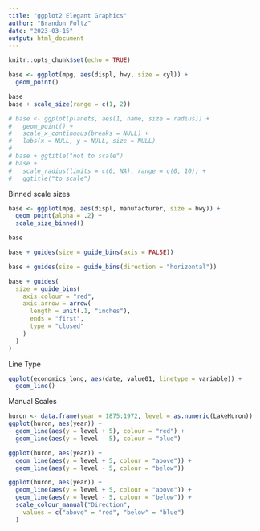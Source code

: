 ```yaml
---
title: "ggplot2 Elegant Graphics"
author: "Brandon Foltz"
date: "2023-03-15"
output: html_document
---
```


```r
knitr::opts_chunk$set(echo = TRUE)
```

```r
base <- ggplot(mpg, aes(displ, hwy, size = cyl)) + 
  geom_point()

base
base + scale_size(range = c(1, 2))
```

```r
# base <- ggplot(planets, aes(1, name, size = radius)) + 
#   geom_point() + 
#   scale_x_continuous(breaks = NULL) + 
#   labs(x = NULL, y = NULL, size = NULL)
#   
# base + ggtitle("not to scale")
# base + 
#   scale_radius(limits = c(0, NA), range = c(0, 10)) + 
#   ggtitle("to scale")
```

Binned scale sizes
```r
base <- ggplot(mpg, aes(displ, manufacturer, size = hwy)) +
  geom_point(alpha = .2) +
  scale_size_binned()

base
```

```r
base + guides(size = guide_bins(axis = FALSE))

base + guides(size = guide_bins(direction = "horizontal"))
```

```r
base + guides(
  size = guide_bins(
    axis.colour = "red",
    axis.arrow = arrow(
      length = unit(.1, "inches"), 
      ends = "first", 
      type = "closed"
    )
  )
)
```

Line Type

```r
ggplot(economics_long, aes(date, value01, linetype = variable)) +
  geom_line()
```

Manual Scales

```r
huron <- data.frame(year = 1875:1972, level = as.numeric(LakeHuron))
ggplot(huron, aes(year)) +
  geom_line(aes(y = level + 5), colour = "red") +
  geom_line(aes(y = level - 5), colour = "blue")
```

```r
ggplot(huron, aes(year)) +
  geom_line(aes(y = level + 5, colour = "above")) +
  geom_line(aes(y = level - 5, colour = "below"))
```

```r
ggplot(huron, aes(year)) +
  geom_line(aes(y = level + 5, colour = "above")) +
  geom_line(aes(y = level - 5, colour = "below")) +
  scale_colour_manual("Direction",
    values = c("above" = "red", "below" = "blue")
  )
```

